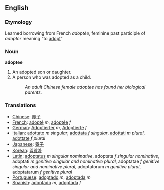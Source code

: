 ==English==

===Etymology===
Learned borrowing from French ''adoptée'', feminine past participle of ''adopter'' meaning "to [[adopt]]"

===Noun===
'''adoptee'''

#An adopted son or daughter.
#A person who was adopted as a child.
#:''An adult Chinese female adoptee has found her biological parents.''

===Translations===

*[[Chinese]]: [[养子]] 
*[[French]]: [[adopté]] ''m'', [[adoptée]] ''f''
*[[German]]: [[Adoptierter]] ''m'', [[Adoptierte]] ''f''
*[[Italian]]: [[adottato]] ''m singular'', [[adottata]] ''f singular'', [[adottati]] ''m plural'', [[adottate]] ''f plural''
*[[Japanese]]: [[養子]] 
*[[Korean]]: [[입양아]]
*[[Latin]]: [[adoptatus]] ''m singular nominative'', adoptata ''f singular nominative'', adoptati ''m genitive singular and nominative plural '', adoptatae ''f genitive singular and nominative plural'', adoptatorum ''m genitive plural'', adoptatarum ''f genitive plural''
*[[Portuguese]]: [[adoptado]] ''m'', [[adoptada]] ''m''
*[[Spanish]]: [[adoptado]] ''m'', [[adoptada]] ''f''